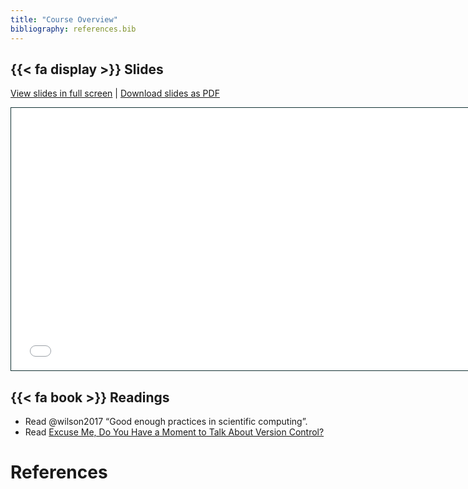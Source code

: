 ```yaml
---
title: "Course Overview"
bibliography: references.bib
---
```


## {{< fa display >}} Slides

[View slides in full screen](0-1-overview.html) | [Download slides as PDF](https://github.com/ost-hs23/website/raw/main/0-1-overview/0-1-overview.pdf)

```{=html}
<iframe class="slide-deck" src="../0-1-overview.html" height="420" width="747" style="border: 1px solid #123233;"></iframe>
```

## {{< fa book >}} Readings

- Read @wilson2017 "Good enough practices in scientific computing".
- Read [Excuse Me, Do You Have a Moment to Talk About Version Control?](https://www.tandfonline.com/doi/full/10.1080/00031305.2017.1399928)

# References

